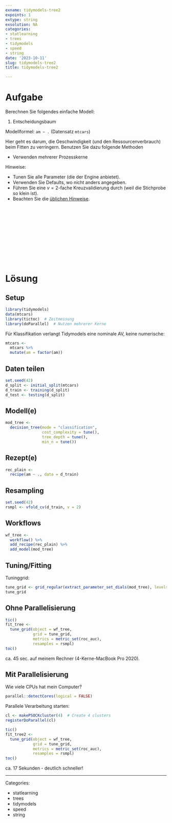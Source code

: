 ```yaml
---
exname: tidymodels-tree2
expoints: 1
extype: string
exsolution: NA
categories:
- statlearning
- trees
- tidymodels
- speed
- string
date: '2023-10-11'
slug: tidymodels-tree2
title: tidymodels-tree2

---
```








# Aufgabe


Berechnen Sie folgendes einfache Modell:

1. Entscheidungsbaum


Modellformel: `am ~ .` (Datensatz `mtcars`)

Hier geht es darum, die Geschwindigkeit (und den Ressourcenverbrauch) beim Fitten zu verringern.
Benutzen Sie dazu folgende Methoden

- Verwenden mehrerer Prozesskerne

Hinweise:

- Tunen Sie alle Parameter (die der Engine anbietet). 
- Verwenden Sie Defaults, wo nicht anders angegeben.
- Führen Sie eine $v=2$-fache Kreuzvalidierung durch (weil die Stichprobe so klein ist).
- Beachten Sie die [üblichen Hinweise](https://datenwerk.netlify.app/hinweise).





</br>
</br>
</br>
</br>
</br>
</br>
</br>
</br>
</br>
</br>

# Lösung

## Setup

```r
library(tidymodels)
data(mtcars)
library(tictoc)  # Zeitmessung
library(doParallel)  # Nutzen mehrerer Kerne
```



Für Klassifikation verlangt Tidymodels eine nominale AV, keine numerische:

```r
mtcars <-
  mtcars %>% 
  mutate(am = factor(am))
```



## Daten teilen

```r
set.seed(42)
d_split <- initial_split(mtcars)
d_train <- training(d_split)
d_test <- testing(d_split)
```


## Modell(e)


```r
mod_tree <-
  decision_tree(mode = "classification",
                cost_complexity = tune(),
                tree_depth = tune(),
                min_n = tune())

```




## Rezept(e)

```r
rec_plain <- 
  recipe(am ~ ., data = d_train)
```



## Resampling

```r
set.seed(42)
rsmpl <- vfold_cv(d_train, v = 2)
```


## Workflows

```r
wf_tree <-
  workflow() %>%  
  add_recipe(rec_plain) %>% 
  add_model(mod_tree)
```





## Tuning/Fitting

Tuninggrid:

```r
tune_grid <- grid_regular(extract_parameter_set_dials(mod_tree), levels = 5)
tune_grid
```



## Ohne Parallelisierung

```r
tic()
fit_tree <-
  tune_grid(object = wf_tree,
            grid = tune_grid,
            metrics = metric_set(roc_auc),
            resamples = rsmpl)
toc()
```

ca. 45 sec. auf meinem Rechner (4-Kerne-MacBook Pro 2020).


## Mit Parallelisierung

Wie viele CPUs hat mein Computer?

```r
parallel::detectCores(logical = FALSE)
```


Parallele Verarbeitung starten:

```r
cl <- makePSOCKcluster(4)  # Create 4 clusters
registerDoParallel(cl)
```


```r

tic()
fit_tree2 <-
  tune_grid(object = wf_tree,
            grid = tune_grid,
            metrics = metric_set(roc_auc),
            resamples = rsmpl)
toc()
```


ca. 17 Sekunden - deutlich schneller!






---

Categories: 

- statlearning
- trees
- tidymodels
- speed
- string

